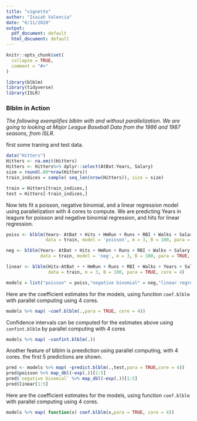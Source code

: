 ```yaml
---
title: "vignette"
author: "Isaiah Valencia"
date: "6/11/2020"
output:
  pdf_document: default
  html_document: default
---
```



```r
knitr::opts_chunk$set(
  collapse = TRUE,
  comment = "#>"
)
```

```r
library(blblm)
library(tidyverse)
library(ISLR)
```

### Blblm in Action

*The following exemplifies blblm with and without parallelization. We are going to looking at Major League Baseball Data from the 1986 and 1987 seasons, from ISLR.*


first some traning and test data.
```r
data("Hitters")
Hitters <- na.omit(Hitters)
Hitters <- Hitters%>% dplyr::select(AtBat:Years, Salary)
size = round(.80*nrow(Hitters))
train_indices = sample( seq_len(nrow(Hitters)), size = size)

train = Hitters[train_indices,]
test = Hitters[-train_indices,]
```

Now lets fit a poisson, negative binomial, and a linear regression model using parallelization with 4 cores to compute. We are predicting Years in leagure for poisson and negative binomial regression, and hits for linear regression.
```r

poiss <- blblm(Years~ AtBat + Hits + HmRun + Runs + RBI + Walks + Salary , 
               data = train, model = 'poisson', m = 3, B = 100, para = TRUE, core = 4)

neg <- blblm(Years~ AtBat + Hits + HmRun + Runs + RBI + Walks + Salary, 
             data = train, model = 'neg', m = 3, B = 100, para = TRUE, core = 4)

linear <- blblm(Hits~AtBat + + HmRun + Runs + RBI + Walks + Years + Salary, 
                data = train, m = 3, B = 100, para = TRUE, core = 4)

models = list("poisson" = poiss,"negative binomial" = neg,"linear regression" = linear)

```

Here are the coefficient estimates for the models, using function `coef.blblm` with parallel computing using 4 cores.
```r
models %>% map( ~coef.blblm(.,para = TRUE, core = 4))
```

Confidence intervals can be computed for the estimates above using `confint.blblm` by parallel computing with 4 cores
```r
models %>% map( ~confint.blblm(.))
```

Another feature of blblm is preediction using parallel computing, with 4 cores. the first 5 predictions are shown.
```r
pred <- models %>% map( ~predict.blblm(.,test,para = TRUE,core = 4))
pred$poisson %>% map_dbl(~exp(.))[1:5]
pred$`negative binomial` %>% map_dbl(~exp(.))[1:5]
pred$linear[1:5]
```



Here are the coefficient estimates for the models, using function `coef.blblm` with parallel computing using 4 cores.
```r
models %>% map( function(x) coef.blblm(x,para = TRUE, core = 4))
```